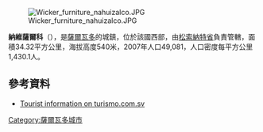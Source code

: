 [[Image:Wicker_furniture_nahuizalco.JPG|thumb]]

'''納維薩爾科'''（{{lang-es|Nahuizalco}}），是[[薩爾瓦多|薩爾瓦多]]的城鎮，位於該國西部，由[[松索納特省|松索納特省]]負責管轄，面積34.32平方公里，海拔高度540米，2007年人口49,081，人口密度每平方公里1,430.1人。

==參考資料==
* [http://www.turismo.com.sv/en/category/84 Tourist information on turismo.com.sv]

{{coord|13|47|N|89|44|W|region:SV_type:city|display=title}}

{{ElSalvador-geo-stub}}
[[Category:薩爾瓦多城市|Category:薩爾瓦多城市]]